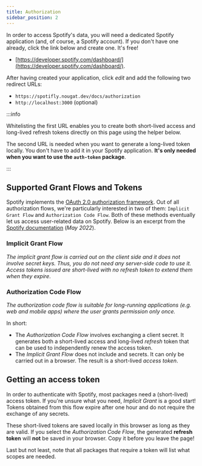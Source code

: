 ```yaml
---
title: Authorization
sidebar_position: 2
---
```


In order to access Spotify's data, you will need a dedicated Spotify application (and, of course, a Spotify account). If you don't have one already, click the link below and create one. It's free!

- [https://developer.spotify.com/dashboard/](https://developer.spotify.com/dashboard/).

After having created your application, click _edit_ and add the following two redirect URLs:

- `https://spotifly.nougat.dev/docs/authorization`
- `http://localhost:3000` (optional)

:::info

Whitelisting the first URL enables you to create both short-lived access and long-lived refresh tokens directly on this page using the helper below.

The second URL is needed when you want to generate a long-lived token locally. You don't have to add it in your Spotify application. **It's only needed when you want to use the `auth-token` package**.

:::

## Supported Grant Flows and Tokens

Spotify implements the [OAuth 2.0 authorization framework](https://www.rfc-editor.org/rfc/rfc6749). Out of all authorization flows, we're particularly interested in two of them: `Implicit Grant Flow` and `Authorization Code Flow`. Both of these methods eventually let us access user-related data on Spotify. Below is an excerpt from the [Spotify documentation](https://developer.spotify.com/documentation/general/guides/authorization/) (_May 2022_).

### Implicit Grant Flow

_The implicit grant flow is carried out on the client side and it does not involve secret keys. Thus, you do not need any server-side code to use it. Access tokens issued are short-lived with no refresh token to extend them when they expire_.

### Authorization Code Flow

_The authorization code flow is suitable for long-running applications (e.g. web and mobile apps) where the user grants permission only once._

In short:

- The _Authorization Code Flow_ involves exchanging a client secret. It generates both a short-lived access and long-lived _refresh_ token that can be used to independently renew the access token.
- The _Implicit Grant Flow_ does not include and secrets. It can only be carried out in a browser. The result is a short-lived _access token_.

## Getting an access token

In order to authenticate with Spotify, most packages need a (short-lived) access token. If you're unsure what you need, _Implicit Grant_ is a good start! Tokens obtained from this flow expire after one hour and do not require the exchange of any secrets.

These short-lived tokens are saved locally in this browser as long as they are valid. If you select the _Authorization Code Flow_, the generated **refresh token** will **not** be saved in your browser. Copy it before you leave the page!

Last but not least, note that all packages that require a token will list what scopes are needed.


<AuthTokenForm />
